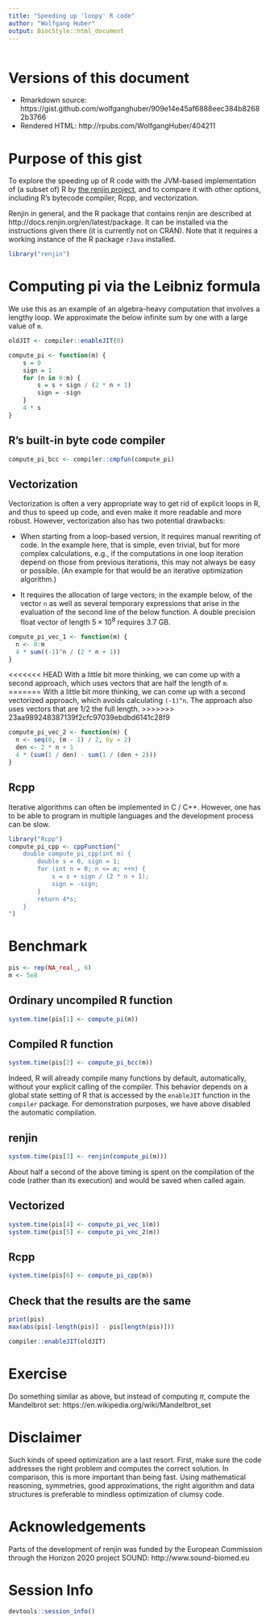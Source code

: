 ```yaml
---
title: "Speeding up 'loopy' R code"
author: "Wolfgang Huber"
output: BiocStyle::html_document
---
```


```r
```

# Versions of this document

- Rmarkdown source: https://gist.github.com/wolfganghuber/909e14e45af6888eec384b82682b3766
- Rendered HTML: http://rpubs.com/WolfgangHuber/404211

# Purpose of this gist 

To explore the speeding up of R code with the JVM-based implementation of (a subset of) R by [the renjin project](http://www.renjin.org), and to compare it with other options, including R's bytecode compiler, Rcpp, and vectorization.

Renjin in general, and the R package that contains renjin are described at http://docs.renjin.org/en/latest/package. It can be installed via the instructions given there (it is currently not on CRAN). Note that it requires a working instance of the R package `rJava` installed.

```r
library("renjin")
```

# Computing pi via the Leibniz formula

We use this as an example of an algebra-heavy computation that involves a lengthy loop.
We approximate the below infinite sum by one with a large value of `m`.

\begin{equation}
\frac{\pi}{4} =  \lim_{m\to\infty}\sum_{n=0}^{m} \frac{(-1)^n}{2n+1}
\end{equation}

```r
oldJIT <- compiler::enableJIT(0)
```

```r
compute_pi <- function(m) {
    s = 0
    sign = 1
    for (n in 0:m) {
        s = s + sign / (2 * n + 1)
        sign = -sign
    }
    4 * s
}
```

## R's built-in byte code compiler

```r
compute_pi_bcc <- compiler::cmpfun(compute_pi) 
```

## Vectorization 

Vectorization is often a very appropriate way to get rid of explicit loops in R, and thus to speed up code, and even make it more readable and more robust. However, vectorization also has two potential drawbacks:

- When starting from a loop-based version, it requires manual rewriting of code. In the example here, that is simple, even trivial, but for more complex calculations, e.g., if the computations in one loop iteration depend on those from previous iterations, this may not always be easy or possible. (An example for that would be an iterative optimization algorithm.)

- It requires the allocation of large vectors; in the example below, of the vector `n` as well as several temporary expressions that arise in the evaluation of the second line of the below function. A double precision float vector of length $5\times10^8$ requires 3.7 GB.

```r
compute_pi_vec_1 <- function(m) {
  n <- 0:m
  4 * sum((-1)^n / (2 * n + 1))
}
```

<<<<<<< HEAD
With a little bit more thinking, we can come up with a second approach, which uses vectors that are half the length of `m`.
=======
With a little bit more thinking, we can come up with a second vectorized approach, which avoids calculating `(-1)^n`. The approach also uses vectors that are 1/2 the full length.
>>>>>>> 23aa989248387139f2cfc97039ebdbd6141c28f9

```r
compute_pi_vec_2 <- function(m) {
  n <- seq(0, (m - 1) / 2, by = 2)
  den <- 2 * n + 1
  4 * (sum(1 / den) - sum(1 / (den + 2)))
}
```

## Rcpp

Iterative algorithms can often be implemented in C / C++. However, one has to be able to program in multiple languages and the development process can be slow.

```r
library("Rcpp")
compute_pi_cpp <- cppFunction("
    double compute_pi_cpp(int m) {
        double s = 0, sign = 1;
        for (int n = 0; n <= m; ++n) {
            s = s + sign / (2 * n + 1);
            sign = -sign;
        }
        return 4*s;
    }
")
```

# Benchmark

```r
pis <- rep(NA_real_, 6)
m <- 5e8
```

## Ordinary uncompiled R function

```r
system.time(pis[1] <- compute_pi(m))
```

<!-- Note that we **reduced `m` by a factor of 10** here to limit runtime. -->

## Compiled R function

```r
system.time(pis[2] <- compute_pi_bcc(m))
```

Indeed, R will already compile many functions by default, automatically, without your explicit calling of the compiler. This behavior depends on a global state setting of R that is accessed by the `enableJIT` function in the `compiler` package. For demonstration purposes, we have above disabled the automatic compilation.

## renjin 

```r
system.time(pis[3] <- renjin(compute_pi(m)))
```

About half a second of the above timing is spent on the compilation of the code (rather than its execution) and would be saved when called again.

## Vectorized

```r
system.time(pis[4] <- compute_pi_vec_1(m))
system.time(pis[5] <- compute_pi_vec_2(m))
```

## Rcpp

```r
system.time(pis[6] <- compute_pi_cpp(m))
```

## Check that the results are the same

```r
print(pis)
max(abs(pis[-length(pis)] - pis[length(pis)]))
```

```r
compiler::enableJIT(oldJIT)
```

# Exercise

Do something similar as above, but instead of computing $\pi$, compute the Mandelbrot set:
https://en.wikipedia.org/wiki/Mandelbrot_set

# Disclaimer

Such kinds of speed optimization are a last resort. First, make sure the code addresses the right problem and computes the correct solution. In comparison, this is more important than being fast. Using  mathematical reasoning, symmetries, good approximations, the right algorithm and data structures is preferable to mindless optimization of clumsy code.

# Acknowledgements

Parts of the development of renjin was funded by the European Commission through the Horizon 2020 project SOUND: http://www.sound-biomed.eu

# Session Info

```r
devtools::session_info()
```

